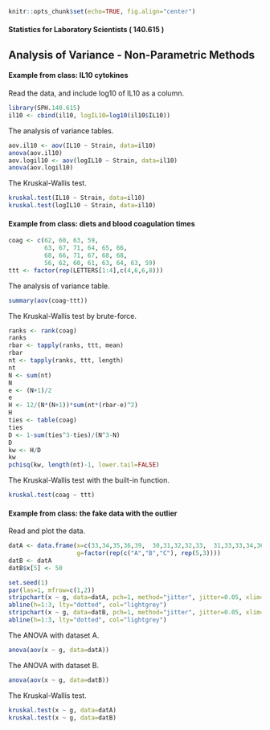 ```r
knitr::opts_chunk$set(echo=TRUE, fig.align="center")
```

#### Statistics for Laboratory Scientists ( 140.615 )

## Analysis of Variance - Non-Parametric Methods

#### Example from class: IL10 cytokines

Read the data, and include log10 of IL10 as a column.

```r
library(SPH.140.615)
il10 <- cbind(il10, logIL10=log10(il10$IL10))
```

The analysis of variance tables.

```r
aov.il10 <- aov(IL10 ~ Strain, data=il10)
anova(aov.il10)
aov.logil10 <- aov(logIL10 ~ Strain, data=il10)
anova(aov.logil10)
```

The Kruskal-Wallis test.

```r
kruskal.test(IL10 ~ Strain, data=il10)
kruskal.test(logIL10 ~ Strain, data=il10)
```

#### Example from class: diets and blood coagulation times 

```r
coag <- c(62, 60, 63, 59,
          63, 67, 71, 64, 65, 66,
          68, 66, 71, 67, 68, 68,
          56, 62, 60, 61, 63, 64, 63, 59)
ttt <- factor(rep(LETTERS[1:4],c(4,6,6,8)))
```

The analysis of variance table.

```r
summary(aov(coag~ttt)) 
```

The Kruskal-Wallis test by brute-force.

```r
ranks <- rank(coag)
ranks
rbar <- tapply(ranks, ttt, mean)
rbar
nt <- tapply(ranks, ttt, length)
nt
N <- sum(nt)
N
e <- (N+1)/2
e
H <- 12/(N*(N+1))*sum(nt*(rbar-e)^2)
H
ties <- table(coag)
ties
D <- 1-sum(ties^3-ties)/(N^3-N)
D
kw <- H/D
kw
pchisq(kw, length(nt)-1, lower.tail=FALSE)
```

The Kruskal-Wallis test with the built-in function.

```r
kruskal.test(coag ~ ttt)
```

#### Example from class: the fake data with the outlier

Read and plot the data.

```r
datA <- data.frame(x=c(33,34,35,36,39,  30,31,32,32,33,  31,33,33,34,36),
                   g=factor(rep(c("A","B","C"), rep(5,3))))
datB <- datA
datB$x[5] <- 50

set.seed(1)
par(las=1, mfrow=c(1,2))
stripchart(x ~ g, data=datA, pch=1, method="jitter", jitter=0.05, xlim=c(30,50))
abline(h=1:3, lty="dotted", col="lightgrey")
stripchart(x ~ g, data=datB, pch=1, method="jitter", jitter=0.05, xlim=c(30,50))
abline(h=1:3, lty="dotted", col="lightgrey")
```



The ANOVA with dataset A.

```r
anova(aov(x ~ g, data=datA))
```

The ANOVA with dataset B.

```r
anova(aov(x ~ g, data=datB))
```

The Kruskal-Wallis test.

```r
kruskal.test(x ~ g, data=datA)
kruskal.test(x ~ g, data=datB)
```




